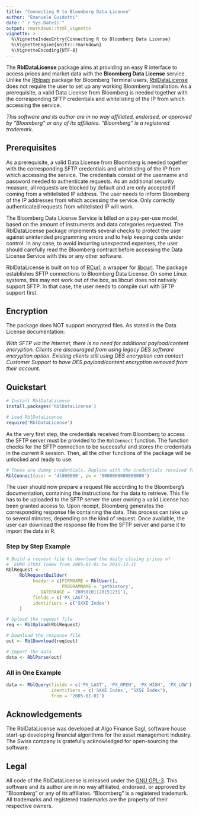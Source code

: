 ---
title: "Connecting R to Bloomberg Data License"
author: "Emanuele Guidotti"
date: "`r Sys.Date()`"
output: rmarkdown::html_vignette
vignette: >
  %\VignetteIndexEntry{Connecting R to Bloomberg Data License}
  %\VignetteEngine{knitr::rmarkdown}
  %\VignetteEncoding{UTF-8}
---

The __RblDataLicense__ package aims at providing an easy R interface to access prices and market data with the __Bloomberg Data License__ service. Unlike the [Rblpapi](https://cran.r-project.org/package=Rblpapi) package for Bloomberg Terminal users, [RblDataLicense](https://cran.r-project.org/package=RblDataLicense) does not require the user to set up any working Bloomberg installation. As a prerequisite, a valid Data License from Bloomberg is needed together with the corresponding SFTP credentials and whitelisting of the IP from which accessing the service.

_This software and its author are in no way affiliated, endorsed, or approved by "Bloomberg" or any of its affiliates. "Bloomberg" is a registered trademark._



## Prerequisites

As a prerequisite, a valid Data License from Bloomberg is needed together with the corresponding SFTP credentials and whitelisting of the IP from which accessing the service. The credentials consist of the username and password needed to authenticate requests. As an additional security measure, all requests are blocked by default and are only accepted if coming from a whitelisted IP address. The user needs to inform Bloomberg of the IP addresses from which accessing the service. Only correctly authenticated requests from whitelisted IP will work. 

The Bloomberg Data License Service is billed on a pay-per-use model, based on the amount of instruments and data categories requested. The RblDataLicense package implements several checks to protect the user against unintended programming errors and to help keeping costs under control. In any case, to avoid incurring unexpected expenses, the user should carefully read the Bloomberg contract before accessing the Data License Service with this or any other software.

RblDataLicense is built on top of [RCurl](https://cran.r-project.org/package=RCurl), a wrapper for [libcurl](https://curl.se/libcurl/). The package establishes SFTP connections to Bloomberg Data License. On some Linux systems, this may not work out of the box, as libcurl does not natively support SFTP. In that case, the user needs to compile curl with SFTP support first. 

## Encryption

The package does NOT support encrypted files. As stated in the Data License documentation:

_With SFTP via the Internet, there is no need for additional payload/content encryption. Clients are discouraged from using legacy DES software encryption option. Existing clients still using DES encryption can contact Customer Support to have DES payload/content encryption removed from their account._

## Quickstart

```R
# Install RblDataLicense
install.packages('RblDataLicense')

# Load RblDataLicense
require('RblDataLicense')
```

As the very first step, the credentials received from Bloomberg to access the SFTP server must be provided to the `RblConnect` function. The function checks for the SFTP connection to be successful and stores the credentials in the current R session. Then, all the other functions of the package will be unlocked and ready to use.

```R
# These are dummy credentials. Replace with the credentials received from Bloomberg
RblConnect(user = 'dl000000', pw = '0000000000000000') 
```

The user should now prepare a request file according to the Bloomberg's documentation, containing the instructions for the data to retrieve. This file has to be uploaded to the SFTP server the user owning a valid License has been granted access to. Upon receipt, Bloomberg generates the corresponding response file containing the data. This process can take up to several minutes, depending on the kind of request. Once available, the user can download the response file from the SFTP server and parse it to import the data in R.

### Step by Step Example

```R
# Build a request file to download the daily closing prices of
#  EURO STOXX Index from 2005-01-01 to 2015-12-31
RblRequest <- 
     RblRequestBuilder(
          header = c(FIRMNAME = RblUser(),
                     PROGRAMNAME = 'gethistory',
		     DATERANGE = '20050101|20151231'),
          fields = c('PX_LAST'),
          identifiers = c('SXXE Index')
     )

# Upload the request file
req <- RblUpload(RblRequest)

# Download the response file
out <- RblDownload(req$out)

# Import the data
data <- RblParse(out)
```

### All in One Example

```R
data <- RblQuery(fields = c('PX_LAST', 'PX_OPEN', 'PX_HIGH', 'PX_LOW'), 
                 identifiers = c('SXXE Index', "SX5E Index"), 
                 from = '2005-01-01')
```

## Acknowledgements

The RblDataLicense was developed at Algo Finance Sagl, software house start-up developing financial algorithms for the asset management industry. The Swiss company is gratefully acknowledged for open-sourcing the software.

## Legal

All code of the RblDataLicense is released under the [GNU GPL-3](https://cran.r-project.org/web/licenses/GPL-3). This software and its author are in no way affiliated, endorsed, or approved by "Bloomberg" or any of its affiliates. "Bloomberg" is a registered trademark. All trademarks and registered trademarks are the property of their respective owners.

